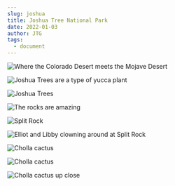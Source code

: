 ```yaml
---
slug: joshua
title: Joshua Tree National Park
date: 2022-01-03
author: JTG
tags:
  - document
---
```

![](/images/img_3314.jpeg "Where the Colorado Desert meets the Mojave Desert")

![](/images/img_3333.jpeg "Joshua Trees are a type of yucca plant")

![](/images/img_3334.jpeg "Joshua Trees")

![](/images/img_3329.jpeg "The rocks are amazing")

![](/images/img_3331.jpeg "Split Rock")

![](/images/img_3328.jpeg "Elliot and Libby clowning around at Split Rock")

![](/images/img_3318.jpeg "Cholla cactus")

![](/images/img_3322.jpeg "Cholla cactus")

![](/images/img_3317.jpeg "Cholla cactus up close")